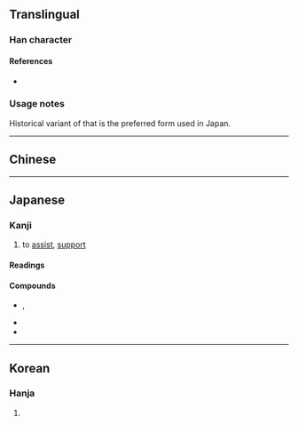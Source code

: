 {{also|帮|幫}}
{{character info/new}}
==Translingual==
{{Han simplified forms|幫|幇|帮}}

===Han character===
{{Han char|rn=50|rad=巾|as=09|sn=12|four=|canj=GILB,XGILB|ids=⿱封巾}}

====References====
* {{Han ref|kx=0334.250|dkj=08999|dj=0641.270|hdz=10746.070|uh=5E47|ud=24135}}

===Usage notes===
Historical variant of {{l|mul|幫}} that is the preferred form used in Japan.

----

==Chinese==
{{zh-see|幫|v}}

----

==Japanese==

===Kanji===
{{ja-kanji|grade=|rs=巾09}} <!-- No kyūjitai form listed in official Jōyō Kanji list -->

# to [[assist]], [[support]]

====Readings====
{{ja-readings
|on=ほう
|kun=たす-ける
}}

====Compounds====
* {{ja-r|幇間|たいこもち}}, {{ja-r|幇間|ほうかん}}
* {{ja-r|幇助|ほうじょ}}
* {{ja-r|自殺幇助|じさつほうじょ}}

----

==Korean==

===Hanja===
{{ko-hanja|hangeul=방|rv=bang|mr=pang}}

# {{defn|lang=ko|sort=巾09}}